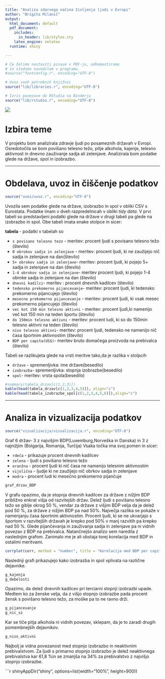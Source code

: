 ```yaml
---
title: "Analiza zdarvega načina življenja ljudi v Evropi"
author: "Brigita Milanič"
output:
  html_document: default
  pdf_document:
    includes:
      in_header: lib/styles.sty
    latex_engine: xelatex
  runtime: shiny

---
```


```r
# Če želimo nastaviti pisave v PDF-ju, odkomentiramo
# in sledimo navodilom v programu.
#source("fontconfig.r", encoding="UTF-8")

# Uvoz vseh potrebnih knjižnic
source("lib/libraries.r", encoding="UTF-8")
```

```r
# Izris povezave do RStudia na Binderju
source("lib/rstudio.r", encoding="UTF-8")
```

![](slike/Rstudio.png)

# Izbira teme

V projektu bom analizirala zdravje ljudi po posameznih državah v Evropi. Osredotočila se bom povišano telesno težo, pitje alkohola, kajenje, telesno aktivnost in dnevno zauživanje sadja ali zelenjave. Analizirala bom podatke glede na države, spol in izobrazbo.


***

# Obdelava, uvoz in čiščenje podatkov

```r
source("uvoz/uvoz.r", encoding="UTF-8")
```

Uvozila sem podatke glede na države, izobrazbo in spol v obliki CSV s Eurostata. Podatke imam v dveh razpredelnicah v obliki *tidy data*.
V prvi tabeli so predstavljeni podatki glede na države v drugi tabeli pa glede na izobrazbo in spol. Obe tabeli imata enake stolpce in sicer:

**tabela** - podatki v tabelah so

  * `s povisano telesno tezo` - meritev: procent ljudi s povisano telesno težo (število)
  * `0 obrokov sadja in zelenjave` - meritev: procent ljudi, ki ne zaužijejo nič sadja in zelenjave na dan(število)
  * `5+ obrokov sadja in zelenjave`- meritev: procent ljudi, ki pojejo 5+ sadja in zelenjave na dan (število)
  * `1-4 obrokov sadja in zelenjave`- meritev procent ljudi, ki pojejo 1-4 obroke sadja in zelenjave na dan (število)   
  * `dnevni kadilci`- meritev : procent dnevnih kadilcev (število)
  * `tedensko prekomerno pijancevanje`- meritev: procent ljudi, ki tedensko prekomerno pijancujejo (število)
  * `mesecno prekomerno pijancevanje` - meritev: procent ljudi, ki vsak mesec prekomerno pijancujejo (število)
  * `vec kot 150 min telesno aktivni` - meritev: procent ljudi,ki namenijo več kot 150 min na teden športu (število)
  * `do 150min telesno aktivni` - meritev: procent ludi, ki so do 150min telesno aktivni na teden (število)
  * `niso telesno aktivni`- meritev: procent ljudi, tedensko ne namenijo nič časa športnim aktivnostim (število)
  * `BDP per capita(US$)`- meritev bruto domačega proizvoda na prebivalca (število)
  
  Tabeli se razlikujeta glede na vrsti meritve tako,da je razlika v stolpcih
  
  * `države` - spremenljivka: ime države(besedilo)
  * `izobrazba`- spremenljivka: stopnja izobrazbe(besedilo)
  * `spol`- meritev: vrsta spola(besedilo)
  
```r
#summary(tabela_drzav[c(1,2,3)])
kable(head(tabela_drzav[c(1,2,3,4,5)]), align="c")
kable(head(tabela_izobrazbe_spol[c(1,2,3,4,5,6)]),align="c")
```

***

# Analiza in vizualizacija podatkov
```r
source("vizualizacija/vizualizacija.r", encoding="UTF-8")

```

Graf 6 držav- 3 z najvišjim BDP(Luxemburg,Norveška in Danska) in 3 z najnižjim (Bolgarija, Romanija, Turčija)
Vsaka točka ima svoj pomen in sicer:

 - `rdeča` - prikazuje procent dnevnih kadilcev
 - `zelena` - ljudi s povišano telesno težo
 - `oranžna` - procent ljudi ki nič časa ne namenijo telesnim aktivnostim
 - `vijolična` - ljudje ki ne zaužijejo nič obrkov sadja in zelenjave
 - `modra` - procent ludi ki mesečno prekomerno pijančuje

```r
graf_drzav_BDP
```

V grafu opazimo, da je stopnja dnevnih kadilcev za države z nižjim BDP približno enkrat višja od razvitejših držav. 
Delež ljudi s povišano telesno težo se giblje okrog 50 %, vendar za države z višjim BDP velja da je delež pod 50 %, za države z nižjim BDP pa nad 50%. 
Največja razlika se pokaže v namenjanju časa športnim aktivnostim.  Procent ljudi, ki se ne ukvarjajo s športom  v razvitejših  državah je krepko pod 50% v manj razvitih pa krepko nad 50 %.
Glede pijančevanja in zauživanja sadja in zelenjave pa ni vidnih povezav z BDP na prebivalca.
Natančnejšo analizo sem naredila z naslednjim grafom. Zanimalo me je ali obstaja torej korelacija med BDP in ostalimi meritvami.


```r

corrplot(corr, method = "number", title = "Korelacija med BDP per capita in drugimi meritvami")
```


Naslednji grafi prikazujejo kako izobrazba in spol vplivata na različne dejavnike.

```r
g_kajenja
g_debelosti
```
Opazimo, da delež dnevnih kadilcev pri terciarni stopnji izobrazbi upade.
Medtem ko za ženske velja, da z višjo stopnjo izobrazbe pada procent žensk s povišano telesno težo, za moške pa to ne ravno drži.

```r
g_pijancevanje
g_nic_sz
```
Kar se tiče pitja alkohola ni vidnih povezav, sklepam, da je to zaradi drugih pomembnejših dejavnikov.

```r
g_niso_aktivni
```

Najbolj je vidna povezanost med stopnjo izobrazbo in neaktivnim prebivalstvom.  Za ljudi s primarno stopnjo izobrazbo je delež neaktivnega prebivalstva kar 61,8 %in se zmanjša na 34%  za prebivalstvo z najvišjo stopnjo izobrazbe.

  ```r
shinyAppDir("shiny", options=list(width="100%", height=900))
